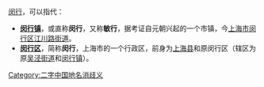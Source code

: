 [[闵行|闵行]]，可以指代：
* '''[[闵行镇|闵行镇]]'''，或直称'''闵行'''，又称'''敏行'''，据考证自元朝兴起的一个市镇，今[[上海市|上海市]][[闵行区|闵行区]][[江川路街道|江川路街道]]。
* '''[[闵行区|闵行区]]'''，简称'''闵行'''，上海市的一个行政区，前身为[[上海县|上海县]]和原闵行区（辖区为原[[吴泾街道|吴泾街道]]和[[闵行镇|闵行镇]]）。
{{消歧义}}

[[Category:二字中国地名消歧义|Category:二字中国地名消歧义]]
